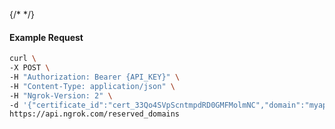 {/* <!-- Code generated for API Clients. DO NOT EDIT. --> */}

#### Example Request
```bash
curl \
-X POST \
-H "Authorization: Bearer {API_KEY}" \
-H "Content-Type: application/json" \
-H "Ngrok-Version: 2" \
-d '{"certificate_id":"cert_33Qo4SVpScntmpdRD0GMFMolmNC","domain":"myapp.mydomain.com","region":"us"}' \
https://api.ngrok.com/reserved_domains
```